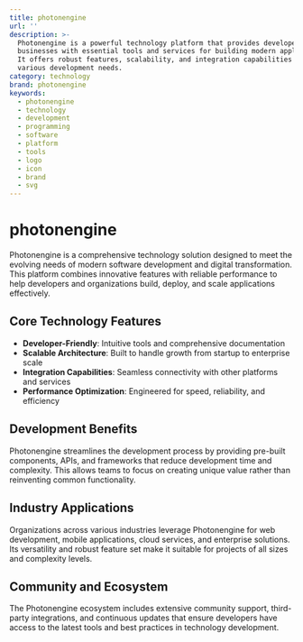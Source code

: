 ```yaml
---
title: photonengine
url: ''
description: >-
  Photonengine is a powerful technology platform that provides developers and
  businesses with essential tools and services for building modern applications.
  It offers robust features, scalability, and integration capabilities for
  various development needs.
category: technology
brand: photonengine
keywords:
  - photonengine
  - technology
  - development
  - programming
  - software
  - platform
  - tools
  - logo
  - icon
  - brand
  - svg
---
```


# photonengine

Photonengine is a comprehensive technology solution designed to meet the evolving needs of modern software development and digital transformation. This platform combines innovative features with reliable performance to help developers and organizations build, deploy, and scale applications effectively.

## Core Technology Features

- **Developer-Friendly**: Intuitive tools and comprehensive documentation
- **Scalable Architecture**: Built to handle growth from startup to enterprise scale
- **Integration Capabilities**: Seamless connectivity with other platforms and services
- **Performance Optimization**: Engineered for speed, reliability, and efficiency

## Development Benefits

Photonengine streamlines the development process by providing pre-built components, APIs, and frameworks that reduce development time and complexity. This allows teams to focus on creating unique value rather than reinventing common functionality.

## Industry Applications

Organizations across various industries leverage Photonengine for web development, mobile applications, cloud services, and enterprise solutions. Its versatility and robust feature set make it suitable for projects of all sizes and complexity levels.

## Community and Ecosystem

The Photonengine ecosystem includes extensive community support, third-party integrations, and continuous updates that ensure developers have access to the latest tools and best practices in technology development.

